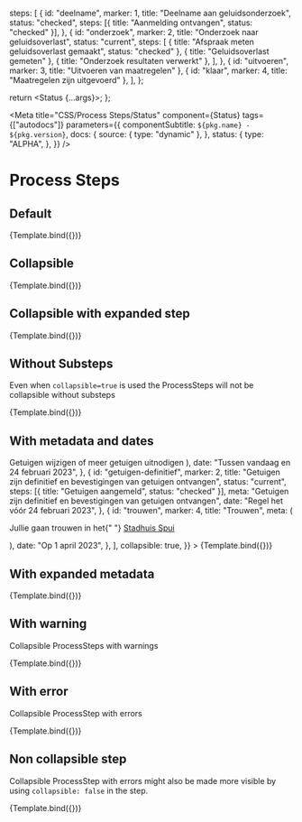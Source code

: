 
  steps: [
    {
      id: "deelname",
      marker: 1,
      title: "Deelname aan geluidsonderzoek",
      status: "checked",
      steps: [{ title: "Aanmelding ontvangen", status: "checked" }],
    },
    {
      id: "onderzoek",
      marker: 2,
      title: "Onderzoek naar geluidsoverlast",
      status: "current",
      steps: [
        { title: "Afspraak meten geluidsoverlast gemaakt", status: "checked" },
        { title: "Geluidsoverlast gemeten" },
        { title: "Onderzoek resultaten verwerkt" },
      ],
    },
    { id: "uitvoeren", marker: 3, title: "Uitvoeren van maatregelen" },
    { id: "klaar", marker: 4, title: "Maatregelen zijn uitgevoerd" },
  ],
};

  return <Status {...args}></Status>;
};

<Meta
  title="CSS/Process Steps/Status"
  component={Status}
  tags={["autodocs"]}
  parameters={{
    componentSubtitle: `${pkg.name} - ${pkg.version}`,
    docs: {
      source: { type: "dynamic" },
    },
    status: {
      type: "ALPHA",
    },
  }}
/>

# Process Steps

## Default

<Canvas>
  <Story name="Default" args={exampleArgs}>
    {Template.bind({})}
  </Story>
</Canvas>

## Collapsible

<Canvas>
  <Story name="Collapsible" args={{ ...exampleArgs, collapsible: true }}>
    {Template.bind({})}
  </Story>
</Canvas>

## Collapsible with expanded step

<Canvas>
  <Story
    name="Collapsible with expanded step"
    args={{
      expandedSteps: ["deelname"],
      steps: [
        {
          id: "deelname",
          marker: 1,
          title: "Deelname aan geluidsonderzoek",
          status: "checked",
          steps: [{ title: "Aanmelding ontvangen", status: "checked" }],
        },
        {
          id: "onderzoek",
          marker: 2,
          title: "Onderzoek naar geluidsoverlast",
          status: "current",
          steps: [
            { title: "Afspraak meten geluidsoverlast gemaakt", status: "checked" },
            { title: "Geluidsoverlast gemeten" },
            { title: "Onderzoek resultaten verwerkt" },
          ],
        },
        { id: "uitvoeren", marker: 3, title: "Uitvoeren van maatregelen" },
        { id: "klaar", marker: 4, title: "Maatregelen zijn uitgevoerd" },
      ],
      collapsible: true,
    }}
  >
    {Template.bind({})}
  </Story>
</Canvas>

## Without Substeps

Even when `collapsible=true` is used the ProcessSteps will not be collapsible without substeps

<Canvas>
  <Story
    name="No Substeps"
    args={{
      steps: [
        {
          id: "getuigen-wijzigen",
          marker: 1,
          title: "Getuigen wijzigen of meer getuigen uitnodigen",
          status: "checked",
        },
        {
          id: "getuigen-definitief",
          marker: 2,
          title: "Getuigen zijn definitief en bevestigingen van getuigen ontvangen",
          status: "current",
        },
        { id: "extras", marker: 3, title: "Eventuele extras bestellen" },
        { id: "trouwen", marker: 4, title: "Trouwen" },
      ],
      collapsible: true,
    }}
  >
    {Template.bind({})}
  </Story>
</Canvas>

## With metadata and dates

<Canvas>
  <Story
    name="With metadata"
    args={{
      steps: [
        {
          id: "getuigen-wijzigen",
          marker: 1,
          title: "Getuigen wijzigen of meer getuigen uitnodigen",
          status: "checked",
          meta: (
            <a className="utrecht-link" href="https://example.com">
              Getuigen wijzigen of meer getuigen uitnodigen
            </a>
          ),
          date: "Tussen vandaag en 24 februari 2023",
        },
        {
          id: "getuigen-definitief",
          marker: 2,
          title: "Getuigen zijn definitief en bevestigingen van getuigen ontvangen",
          status: "current",
          steps: [{ title: "Getuigen aangemeld", status: "checked" }],
          meta: "Getuigen zijn definitief en bevestigingen van getuigen ontvangen",
          date: "Regel het vóór 24 februari 2023",
        },
        {
          id: "trouwen",
          marker: 4,
          title: "Trouwen",
          meta: (
            <p className="utrecht-paragraph">
              Jullie gaan trouwen in het{" "}
              <a className="utrecht-link" href="https://example.com">
                Stadhuis Spui
              </a>
            </p>
          ),
          date: "Op 1 april 2023",
        },
      ],
      collapsible: true,
    }}
  >
    {Template.bind({})}
  </Story>
</Canvas>

## With expanded metadata

<Canvas>
  <Story
    name="With expanded metadata"
    args={{
      expandedSteps: ["ontwerpen"],
      steps: [
        {
          id: "verkennen",
          marker: 1,
          title: "Verkennen",
          status: "checked",
          date: "juli 2023",
        },
        {
          id: "ontwerpen",
          marker: 2,
          title: "Ontwerpen",
          status: "current",
          meta: "Eindelijk tijd om concreet te worden! we schetsen de plannen en leggen het voor om samen tot een beslissing te komen.",
          date: "aug - sept 2023",
          steps: [
            { title: "Voorlopige schetsontwerp afgerond en gepresenteerd", status: "checked" },
            { title: "Stemronde nummer 01", status: "checked" },
            { title: "Verwerken feedback it stemronde", status: "current" },
            { title: "We organiseren een informatieavond voor bewoners" },
          ],
        },
        {
          id: "uitvoeren",
          marker: 4,
          title: "Uitvoeren",
          date: "okt - nov 2023",
        },
        {
          id: "afronden",
          marker: 4,
          title: "Afronden",
          date: "dec 2023",
        },
      ],
      collapsible: true,
    }}
  >
    {Template.bind({})}
  </Story>
</Canvas>

## With warning

Collapsible ProcessSteps with warnings

<Canvas>
  <Story
    name="With warning"
    args={{
      steps: [
        {
          id: "deelname",
          marker: 1,
          title: "Deelname aan geluidsonderzoek",
          status: "checked",
          steps: [{ title: "Aanmelding ontvangen", status: "checked" }],
        },
        {
          id: "onderzoek",
          marker: 2,
          title: "Onderzoek naar geluidsoverlast",
          status: "warning",
          steps: [
            { title: "Afspraak meten geluidsoverlast gemaakt", status: "warning" },
            { title: "Geluidsoverlast gemeten", status: "warning" },
            { title: "Onderzoek resultaten verwerkt" },
          ],
        },
        { id: "uitvoeren", marker: 3, title: "Uitvoeren van maatregelen" },
        { id: "klaar", marker: 4, title: "Maatregelen zijn uitgevoerd" },
      ],
    }}
  >
    {Template.bind({})}
  </Story>
</Canvas>

## With error

Collapsible ProcessStep with errors

<Canvas>
  <Story
    name="With error"
    args={{
      steps: [
        {
          id: "deelname",
          marker: 1,
          title: "Deelname aan geluidsonderzoek",
          status: "checked",
          steps: [{ title: "Aanmelding ontvangen", status: "checked" }],
        },
        {
          id: "onderzoek",
          marker: 2,
          title: "Onderzoek naar geluidsoverlast",
          status: "error",
          meta: "Er is geen afspraak gemaakt. De aanvraag is stopgezet. Wilt u toch graag in aanmerking komen voor subsidie? Neem dan contact op met de gemeente via 14070.",
          steps: [{ title: "Afspraak meten geluidsoverlast gemaakt", status: "error" }],
        },
        { id: "uitvoeren", marker: 3, title: "Uitvoeren van maatregelen" },
        { id: "klaar", marker: 4, title: "Maatregelen zijn uitgevoerd" },
      ],
    }}
  >
    {Template.bind({})}
  </Story>
</Canvas>

## Non collapsible step

Collapsible ProcessStep with errors might also be made more visible by using `collapsible: false` in the step.

<Canvas>
  <Story
    name="Non collapsible step"
    args={{
      expandedSteps: ["onderzoek"],
      steps: [
        {
          id: "deelname",
          marker: 1,
          title: "Deelname aan geluidsonderzoek",
          status: "checked",
          steps: [{ title: "Aanmelding ontvangen", status: "checked" }],
        },
        {
          id: "onderzoek",
          marker: 2,
          title: "Onderzoek naar geluidsoverlast",
          status: "error",
          meta: "Er is geen afspraak gemaakt. De aanvraag is stopgezet. Wilt u toch graag in aanmerking komen voor subsidie? Neem dan contact op met de gemeente via 14070.",
          steps: [{ title: "Afspraak meten geluidsoverlast gemaakt", status: "error" }],
          collapsible: false,
        },
        { id: "uitvoeren", marker: 3, title: "Uitvoeren van maatregelen" },
        { id: "klaar", marker: 4, title: "Maatregelen zijn uitgevoerd" },
      ],
      collapsible: true,
    }}
  >
    {Template.bind({})}
  </Story>
</Canvas>
